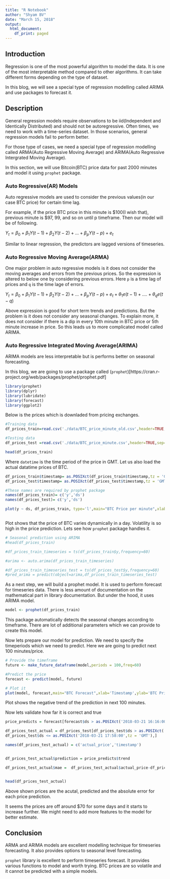 ```yaml
---
title: "R Notebook"
author: "Shyam BV"
date: "March 15, 2018"
output:
  html_document:
    df_print: paged
---
```



## Introduction

Regression is one of the most powerful algorithm to model the data. It is one of the most interpretable method compared to other algorithms. It can take different forms depending on the type of dataset.

In this blog, we will see a special type of regression modelling called ARIMA and use packages to forecast it.

## Description

General regression models require observations to be iid(Independent and Identically Distributed) and should not be autoregressive. Often times, we need to work with a time-series dataset. In those scenarios, general regression models fail to perform better. 

For those type of cases, we need a special type of regression modelling called ARMA(Auto Regressive Moving Average) and ARIMA(Auto Regressive Intergrated Moving Average).

In this section, we will use Bitcoin(BTC) price data for past 2000 minutes and model it using `prophet` package.

### Auto Regressive(AR) Models

Auto regressive models are used to consider the previous values(in our case BTC price) for certain time lag.

For example, if the price BTC price in this minute is \$100(I wish that), previous minute is \$97, 99, and so on until p timeframe. Then our model will be of following.

$Y_t = \beta_0+\beta_1Y(t-1)+\beta_2Y(t-2)+...+\beta_pY(t-p)+ e_t$

Similar to linear regression, the predictors are lagged versions of timeseries.

### Auto Regressive Moving Average(ARMA)

One major problem in auto regressive models is it does not consider the moving averages and errors from the previous prices. So the expression is altered to below one by considering previous errors. Here `p` is a time lag of prices and `q` is the time lage of errors. 

$Y_t = \beta_0+\beta_1Y(t-1)+\beta_2Y(t-2)+...+\beta_pY(t-p)+e_t+\theta_1e(t-1)+....+\theta_qe(t-q)$ 

Above expression is good for short term trends and predictions. But the problem is it does not consider any seasonal changes. To explain more, it does not consider if there is a dip in every 10th minute in BTC price or 5th minute increase in price. So this leads us to more complicated model called ARIMA.

### Auto Regressive Integrated Moving Average(ARIMA)

ARIMA models are less interpretable but is performs better on seasonal forecasting.



In this blog, we are going to use a package called (`prophet`)[https://cran.r-project.org/web/packages/prophet/prophet.pdf] 



```r

library(prophet)
library(dplyr)
library(lubridate)
library(forecast)
library(ggplot2)
```

Below is the prices which is downladed from pricing exchanges. 

```r
#Training data
df_prices_train=read.csv('./data/BTC_price_minute_old.csv',header=TRUE,sep=',')

#Testing data
df_prices_test =read.csv('./data/BTC_price_minute.csv',header=TRUE,sep=',')

head(df_prices_train)
```

Where `datetime` is the time period of the price in GMT. Let us also load the actual datatime prices of BTC.



```r


df_prices_train$timestamp= as.POSIXct(df_prices_train$timestamp,tz = 'GMT')
df_prices_test$timestamp= as.POSIXct(df_prices_test$timestamp,tz = 'GMT')

#These names are required by prophet package
names(df_prices_train)= c('y','ds')
names(df_prices_test)= c('y','ds')

plot(y ~ ds, df_prices_train, type='l',main="BTC Price per minute",xlab='Timestamp',ylab='BTC Price')



```

Plot shows that the price of BTC varies dynamically in a day. Volatility is so high in the price prediction. Lets see how `prophet` package handles it. 





```r
# Seasonal prediction using ARIMA
#head(df_prices_train)

#df_prices_train_timeseries = ts(df_prices_train$y,frequency=60)

#arima <- auto.arima(df_prices_train_timeseries)

#df_prices_train_timeseries_test = ts(df_prices_test$y,frequency=60)
#pred_arima = predict(object=arima,df_prices_train_timeseries_test)

```


As a next step, we will build a prophet model. It is used to perform forecast for timeseries data. There is less amount of documentation on the mathematical part in library documentation. But under the hood, it uses ARIMA model.


```r
model <- prophet(df_prices_train)
```
This package automatically detects the seasonal changes according to timeframe. There are lot of additional parameters which we can provide to create this model.

Now lets prepare our model for prediction. We need to specify the timeperiods which we need to predict. Here we are going to predict next 100 minutes/price.

```r
# Provide the timeframe
future <- make_future_dataframe(model,periods = 100,freq=60)

#Predict the price
forecast <- predict(model, future)

# Plot it
plot(model, forecast,main="BTC Forecast",xlab='Timestamp',ylab='BTC Price') + geom_vline(aes(xintercept=max(as.numeric(df_prices_train$ds))-2))


```
Plot shows the negative trend of the prediction in next 100 minutes.

Now lets validate how far it is correct and true

```r

price_predicts = forecast[forecast$ds > as.POSIXct('2018-03-21 16:16:00',tz = 'GMT'),]

df_prices_test_actual = df_prices_test[df_prices_test$ds > as.POSIXct('2018-03-21 16:16:00',tz = 'GMT') &
df_prices_test$ds <= as.POSIXct('2018-03-21 17:58:00',tz = 'GMT'),]

names(df_prices_test_actual) = c('actual_price','timestamp')


df_prices_test_actual$prediction = price_predicts$trend

df_prices_test_actual$mae =  df_prices_test_actual$actual_price-df_prices_test_actual$prediction


head(df_prices_test_actual)
```


Above shown prices are the acutal, predicted and the absolute error for each price prediction.

It seems the prices are off around $70 for some days and it starts to increase further. We might need to add more features to the model for better estimate.


## Conclusion

ARMA and ARIMA models are excellent modelling technique for timeseries forecasting. It also provides options to seasonal level forecasting. 

`prophet` library is excellent to perform timeseries forecast. It provides various functions to model and worth trying. BTC prices are so volatile and it cannot be predicted with a simple models.








